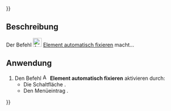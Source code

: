 {{UnfinishedDocu{{#translation:}}}}
<languages/>

{{Docnav/de
|[[Assembly3_SmartRecompute/de|Smarte Berechnung]]
|[[Assembly3_AutoElementVisibility/de|Element automatisch anzeigen]]
|[[Assembly3_Workbench/de|Assembly3]]
|IconL=Assembly_SmartRecompute.svg‎‎
|IconR=Assembly_AutoElementVis.svg‎‎
|IconC=Assembly3_workbench_icon.svg
}}

{{GuiCommand/de
|Name=Assembly3 AutoFixElement
|Name/de=Assembly3 ElementAutomatischFixieren
|Icon=Assembly_AutoFixElement.svg‎‎
|MenuLocation=Assembly3 → Auto fix element
|Workbenches=[[Assembly3_Workbench/de|Assembly3]]
}}

==Beschreibung==

Der Befehl [[Image:Assembly_AutoFixElement.svg|24px]] [[Assembly3_AutoFixElement/de|Element automatisch fixieren]] macht...

==Anwendung==

# Den Befehl [[Image:Assembly_AutoFixElement.svg|16px]] '''Element automatisch fixieren''' aktivieren durch:
#* Die Schaltfläche {{Button|[[Image:Assembly_AutoFixElement.svg|16px]] [[Assembly3_AutoFixElement/de|Element automatisch fixieren]]}}.
#* Den Menüeintrag {{MenuCommand|Assembly3 → [[Image:Assembly_AutoFixElement.svg|16px]] Element automatisch fixieren}}.


{{Docnav/de
|[[Assembly3_SmartRecompute/de|Smarte Berechnung]]
|[[Assembly3_AutoElementVisibility/de|Element automatisch anzeigen]]
|[[Assembly3_Workbench/de|Assembly3]]
|IconL=Assembly_SmartRecompute.svg‎‎
|IconR=Assembly_AutoElementVis.svg‎‎
|IconC=Assembly3_workbench_icon.svg
}}
 
{{Userdocnavi{{#translation:}}}}
